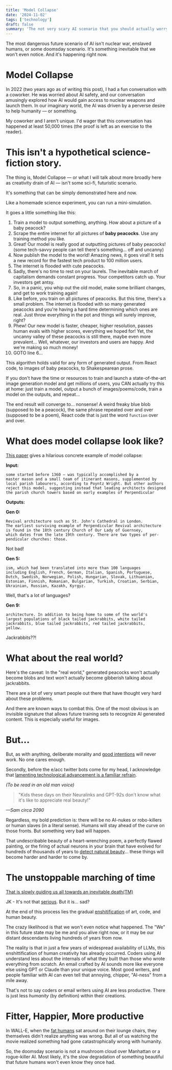 ```yaml
---
title: 'Model Collapse'
date: '2024-11-02'
tags: ['technology']
draft: false
summary: 'The not very scary AI scenario that you should actually worry about.'
---
```


The most dangerous future scenario of AI isn't nuclear war, enslaved humans, or some doomsday scenario. It's something inevitable that we won't even notice. And it's happening right now.

# Model Collapse
In 2022 (two years ago as of writing this post), I had a fun conversation with a coworker. He was worried about AI safety, and our conversation amusingly explored how AI would gain access to nuclear weapons and launch them. In our imaginary world, the AI was driven by a perverse desire to help humanity — or something.

My coworker and I aren't unique. I'd wager that this conversation has happened at least 50,000 times (the proof is left as an exercise to the reader).

# This isn't a hypothetical science-fiction story. 
The thing is, Model Collapse — or what I will talk about more broadly here as creativity drain of AI — isn't some sci-fi, futuristic scenario.

It's something that can be simply demonstrated here and now. 

Like a homemade science experiment, you can run a mini-simulation.

It goes a little something like this:
1. Train a model to output something, anything. How about a picture of a baby peacock?
2. Scrape the entire internet for all pictures of **baby peacocks**. Use any training method you like.
3. Great! Our model is really good at outputting pictures of baby peacocks! (some tech-savvy people can tell there's something... off and uncanny)
4. Now publish the model to the world! Amazing news, it goes viral! It sets a new record for the fastest tech product to 100 million users. 
5. The internet is flooded with cute peacocks.
6. Sadly, there's no time to rest on your laurels. The inevitable march of capitalism demands constant progress. Your competitors catch up. Your investors get antsy.
7. So, in a panic, you whip out the old model, make some brilliant changes, and get to work training again!
8. Like before, you train on all pictures of peacocks. But this time, there's a small problem. The internet is flooded with so many generated peacocks and you're having a hard time determining which ones are real. Just throw everything in the pot and things will surely improve, right?
9. Phew! Our new model is faster, cheaper, higher resolution, passes human evals with higher scores, everything we hoped for! Yet, the uncanny valley of these peacocks is still there, maybe even more prevalent... Well, whatever, our investors and users are happy. And we're making so much money!
10. GOTO line 6...

This algorithm holds valid for any form of generated output. From React code, to images of baby peacocks, to Shakespearean prose. 

If you don't have the time or resources to train and launch a state-of-the-art image generation model and get millions of users, you CAN actually try this at home: just train a model, output a bunch of images/poems/code, train a model on the outputs, and repeat...

The end result will converge to... nonsense! A weird freaky blue blob (supposed to be a peacock), the same phrase repeated over and over (supposed to be a poem), React code that is just the word `function` over and over. 

# What does model collapse look like?

[This paper](https://macro.com/app/pdf/mdShMXH57YiedvNEw6yowJ) gives a hilarious concrete example of model collapse:

**Input:**
```
some started before 1360 — was typically accomplished by a
master mason and a small team of itinerant masons, supplemented by
local parish labourers, according to Poyntz Wright. But other authors
reject this model, suggesting instead that leading architects designed
the parish church towers based on early examples of Perpendicular
```

**Outputs:**

**Gen 0:**
```
Revival architecture such as St. John's Cathedral in London.
The earliest surviving example of Perpendicular Revival architecture
is found in the 18th century Church of Our Lady of Guernsey,
which dates from the late 19th century. There are two types of per-
pendicular churches: those.
```

Not bad!

**Gen 5:**
```
ism, which had been translated into more than 100 languages
including English, French, German, Italian, Spanish, Portuguese,
Dutch, Swedish, Norwegian, Polish, Hungarian, Slovak, Lithuanian,
Estonian, Finnish, Romanian, Bulgarian, Turkish, Croatian, Serbian,
Ukrainian, Russian, Kazakh, Kyrgyz.
```

Well, that's a lot of languages?

**Gen 9:**
```
architecture. In addition to being home to some of the world's
largest populations of black tailed jackrabbits, white tailed
jackrabbits, blue tailed jackrabbits, red tailed jackrabbits,
yellow.
```

Jackrabbits??!

# What about the real world?
Here's the caveat: 
In the "real world," generated peacocks won't actually become blobs and text won't actually become gibberish talking about jackrabbits. 

There are a lot of very smart people out there that have thought very hard about these problems. 

And there are known ways to combat this. One of the most obvious is an invisible signature that allows future training sets to recognize AI generated content. This is especially useful for images. 

# But...

But, as with anything, deliberate morality and [good intentions](https://news.ycombinator.com/item?id=23589663) will never work. No one cares enough.

Secondly, before the e/acc twitter bots come for my head, I acknowledge that [lamenting technological advancement is a familiar refrain](https://xkcd.com/1227/). 

*(To be read in an old man voice)*

> "Kids these days on their Neuralinks and GPT-92s don't know what it's like to appreciate real beauty!" 
 
*—Sam circa 2090*

Regardless, my bold prediction is: there will be no AI-nukes or robo-killers or human slaves (in a literal sense). Humans will stay ahead of the curve on those fronts. But something very bad will happen.

That undescribable beauty of a heart-wrenching poem, a perfectly flawed painting, or the firing of actual neurons in your brain that have evolved for hundreds of thousands of years to [detect natural beauty](https://macro.com/app/pdf/aVyEzg3hK5nFj8PjeJLESK)... these things will become harder and harder to come by.


# The unstoppable marching of time 
[That is slowly guiding us all towards an inevitable death(TM)](https://knowyourmeme.com/memes/what-scares-you-the-most)

JK - It's not that [serious](https://www.poetryfoundation.org/poems/46565/ozymandias). But it is... sad?

At the end of this process lies the gradual [enshitification](https://en.wikipedia.org/wiki/Enshittification) of art, code, and human beauty. 

The crazy likelihood is that we won't even notice what happened. The "We" in this future state may be me and you alive right now, or it may be our distant descendants living hundreds of years from now. 

The reality is that in just a few years of widespread availability of LLMs, this enshittification of human creativity has already occurred. Coders using AI understand less about the internals of what they built than those who wrote everything from scratch. An email crafted by AI sounds more like everyone else using GPT or Claude than your unique voice. Most good writers, and people familiar with AI can even tell that annoying, chipper, "AI-ness" from a mile away. 

That's not to say coders or email writers using AI are less productive. There is just less *humanity* (by definition) within their creations.

# Fitter, Happier, More productive

In WALL-E, when the [fat humans](https://www.youtube.com/watch?v=5kngspqvHa0) sat around on their lounge chairs, they themselves didn't realize anything was wrong. But all of us watching the movie realized something had gone catastrophically wrong with humanity.

So, the doomsday scenario is not a mushroom cloud over Manhattan or a rogue-killer AI. Most likely, it's the slow degradation of something beautiful that future humans won't even know they once had.

